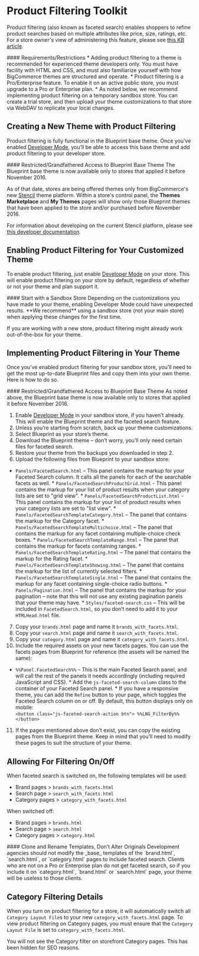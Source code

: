 # Product Filtering Toolkit

Product filtering (also known as faceted search) enables shoppers to refine product searches based on multiple attributes like price, size, ratings, etc. For a store owner's view of administering this feature, please see <a href="https://forum.bigcommerce.com/s/article/Product-Filtering-Settings" target="_blank">this KB article</a>. 

<Callout type="warning">
  #### Requirements/Restrictions
  * Adding product filtering to a theme is recommended for experienced theme developers only. You must have facility with HTML and CSS, and must also familiarize yourself with how BigCommerce themes are structured and operate.
  * Product filtering is a Pro/Enterprise feature. To enable it on an active public store, you must upgrade to a Pro or Enterprise plan.
  * As noted below, we recommend implementing product filtering on a temporary sandbox store. You can create a trial store, and then upload your theme customizations to that store via WebDAV to replicate your local changes.
</Callout>
  
## Creating a New Theme with Product Filtering 

Product filtering is fully functional in the Blueprint base theme. Once you’ve enabled [Developer Mode](#blueprint-and-developer-mode), you’ll be able to access this base theme and add product filtering to your developer store.

<Callout type="warning">
 #### Restricted/Grandfathered Access to Blueprint Base Theme
 The Blueprint base theme is now available only to stores that applied it before November 2016.
</Callout>

As of that date, stores are being offered themes only from BigCommerce's new <a href="https://support.bigcommerce.com/articles/Public/The-Stencil-Theme-Platform" target="_blank">Stencil</a> theme platform. Within a store's control panel, the **Themes Marketplace** and **My Themes** pages will show only those Blueprint themes that have been applied to the store and/or purchased before November 2016. 

For information about developing on the current Stencil platform, please see <a href="https://stencil.bigcommerce.com/docs/" target="_blank">this developer documentation</a>.

## Enabling Product Filtering for Your Customized Theme 

To enable product filtering, just enable [Developer Mode](#devmode) on your store. This will enable product filtering on your store by default, regardless of whether or not your theme and plan support it.


<Callout type="warning">
  #### Start with a Sandbox Store
  Depending on the customizations you have made to your theme, enabling Developer Mode could have unexpected results. **We recommend** using a sandbox store (not your main store) when applying these changes for the first time.
</Callout>

If you are working with a new store, product filtering might already work out-of-the-box for your theme.

## Implementing Product Filtering in Your Theme 

Once you’ve enabled product filtering for your sandbox store, you’ll need to get the most up-to-date Blueprint files and copy them into your own theme. Here is how to do so.

<Callout type="warning">
  ####  Restricted/Grandfathered Access to Blueprint Base Theme
  As noted above, the Blueprint base theme is now available only to stores that applied it before November 2016.
</Callout>

1.  Enable [Developer Mode](#devmode) in your sandbox store, if you haven’t already. This will enable the Blueprint theme and the faceted search feature.
2.  Unless you’re starting from scratch, back up your theme customizations.
3.  Select Blueprint as your store’s theme. 
4.  Download the Blueprint theme – don’t worry, you’ll only need certain files for faceted search.
5.  Restore your theme from the backups you downloaded in step 2.
6.  Upload the following files from Blueprint to your sandbox store:

   *   `Panels/FacetedSearch.html` – This panel contains the markup for your Faceted Search column. It calls all the panels for each of the searchable facets as well.
    *   `Panels/FacetedSearchProductGrid.html` - This panel contains the markup for your list of product results when your category lists are set to "grid view".
    *   `Panels/FacetedSearchProductList.html` - This panel contains the markup for your list of product results when your category lists are set to "list view".
    *   `Panels/FacetedSearchTemplateCategory.html` – The panel that contains the markup for the Category facet.
    *   `Panels/FacetedSearchTemplateMultichoice.html` – The panel that contains the markup for any facet containing multiple-choice check boxes.
    *   `Panels/FacetedSearchTemplateRange.html` – The panel that contains the markup for facets containing ranges.
    *   `Panels/FacetedSearchTemplateRating.html` – The panel that contains the markup for the Rating facet.
    *   `Panels/FacetedSearchTemplateShowing.html` – The panel that contains the markup for the list of currently selected filters.
    *   `Panels/FacetedSearchTemplateSingle.html` – The panel that contains the markup for any facet containing single-choice radio buttons.
    *   `Panels/Pagination.html` – The panel that contains the markup for your pagination – note that this will not use any existing pagination panels that your theme may have.
    *   `Styles/faceted-search.css` – This will be included in `FacetedSearch.html`, so you don’t need to add it to your `HTMLHead.html` file.

7.  Copy your `brands.html` page and name it `brands_with_facets.html`.
8.  Copy your `search.html` page and name it `search_with_facets.html`.
9.  Copy your `category.html` page and name it `category_with_facets.html`.
10.  Include the required assets on your new facets pages. You can use the facets pages from Blueprint for reference (the assets will be named the same):

   *   `%%Panel.FacetedSearch%%` – This is the main Faceted Search panel, and will call the rest of the panels it needs accordingly (including required JavaScript and CSS).
    *   Add the `js-faceted-search-column` class to the container of your Faceted Search panel.
    *   If you have a responsive theme, you can add the `Refine` button to your page, which toggles the Faceted Search column on or off. By default, this button displays only on mobile:<br />
    `<button class="js-faceted-search-action btn"> %%LNG_FilterBy%% </button>`
11.  If the pages mentioned above don’t exist, you can copy the existing pages from the Blueprint theme. Keep in mind that you’ll need to modify these pages to suit the structure of your theme.

## Allowing For Filtering On/Off 

When faceted search is switched on, the following templates will be used:

*   Brand pages > `brands_with_facets.html`
*   Search page > `search_with_facets.html`
*   Category pages > `category_with_facets.html`

When switched off:

*   Brand pages > `brands.html`
*   Search page > `search.html`
*   Category pages > `category.html`

<Callout type="warning">
  #### Clone and Rename Templates, Don’t Alter Originals
  Development agencies should not modify the _base_ templates of the `brand.html`, `search.html`, or `category.html` pages to include faceted search. Clients who are not on a Pro or Enterprise plan do not get faceted search, so if you include it on `category.html`, `brand.html` or `search.html` page, your theme will be useless to those clients.
</Callout>


## Category Filtering Details 

When you turn on product filtering for a store, it will automatically switch all `Category Layout File`s to your new `category_with_facets.html` page. To view product filtering on Category pages, you must ensure that the `Category Layout File` is set to `category_with_facets.html`.

You will not see the Category filter on storefront Category pages. This has been hidden for SEO reasons.
